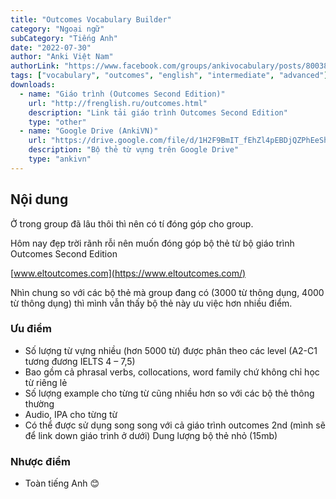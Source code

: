 ```yaml
---
title: "Outcomes Vocabulary Builder"
category: "Ngoại ngữ"
subCategory: "Tiếng Anh"
date: "2022-07-30"
author: "Anki Việt Nam"
authorLink: "https://www.facebook.com/groups/ankivocabulary/posts/800385110721148/"
tags: ["vocabulary", "outcomes", "english", "intermediate", "advanced"]
downloads:
  - name: "Giáo trình (Outcomes Second Edition)"
    url: "http://frenglish.ru/outcomes.html"
    description: "Link tải giáo trình Outcomes Second Edition"
    type: "other"
  - name: "Google Drive (AnkiVN)"
    url: "https://drive.google.com/file/d/1H2F9BmIT_fEhZl4pEBDjQZPhEeShT4wm/view?usp=sharing"
    description: "Bộ thẻ từ vựng trên Google Drive"
    type: "ankivn"
---
```


## Nội dung

Ở trong group đã lâu thôi thì nên có tí đóng góp cho group.

Hôm nay đẹp trời rãnh rỗi nên muốn đóng góp bộ thẻ từ bộ giáo trình Outcomes Second Edition

[www.eltoutcomes.com](https://www.eltoutcomes.com/)

Nhìn chung so với các bộ thẻ mà group đang có (3000 từ thông dụng, 4000 từ thông dụng) thì mình vẫn thấy bộ thẻ này ưu việc hơn nhiều điểm.

### Ưu điểm

- Số lượng từ vựng nhiều (hơn 5000 từ) được phân theo các level (A2-C1 tương đương IELTS 4 – 7,5)
- Bao gồm cả phrasal verbs, collocations, word family chứ không chỉ học từ riêng lẻ
- Số lượng example cho từng từ cũng nhiều hơn so với các bộ thẻ thông thường
- Audio, IPA cho từng từ
- Có thể được sử dụng song song với cả giáo trình outcomes 2nd (mình sẽ để link down giáo trình ở dưới)
Dung lượng bộ thẻ nhỏ (15mb)

### Nhược điểm

- Toàn tiếng Anh 😊
